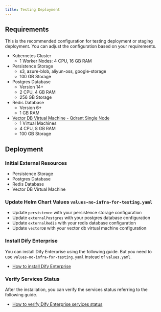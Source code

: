 ```yaml
---
title: Testing Deployment
---
```


## Requirements
This is the recommended configuration for testing deployment or staging deployment. You can adjust the configuration based on your requirements.

- Kubernetes Cluster
    - 1 Worker Nodes: 4 CPU, 16 GB RAM
- Persistence Storage
    - s3, azure-blob, aliyun-oss, google-storage
    - 100 GB Storage
- Postgres Database
    - Version 14+
    - 2 CPU, 4 GB RAM
    - 256 GB Storage
- Redis Database
    - Version 6+
    - 1 GB RAM
- [Vector DB Virtual Machine - Qdrant Single Node](/deployment/advanced-configuration/qdrant/single-node)
    - 1 Virtual Machines
    - 4 CPU, 8 GB RAM
    - 100 GB Storage

## Deployment
### Initial External Resources
- Persistence Storage
- Postgres Database
- Redis Database
- Vector DB Virtual Machine

### Update Helm Chart Values `values-no-infra-for-testing.yaml`
- Update `persistence` with your persistence storage configuration
- Update `externalPostgres` with your postgres database configuration
- Update `externalRedis` with your redis database configuration
- Update `vectorDB` with your vector db virtual machine configuration

### Install Dify Enterprise
You can install Dify Enterprise using the following guide. But you need to use `values-no-infra-for-testing.yaml` instead of `values.yaml`.
- [How to install Dify Enterprise](/deployment/prerequisites/kubernetes)

### Verify Services Status
After the installation, you can verify the services status referring to the following guide.
- [How to verify Dify Enterprise services status](/deployment/verify-services-status)